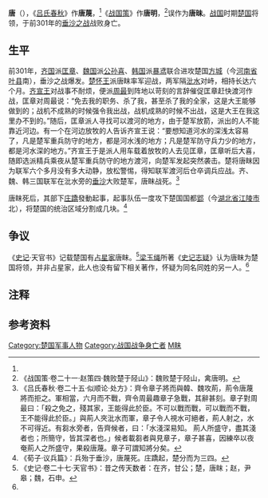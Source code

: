 {{Infobox 先秦人物
|名称=唐眜
|图像=
|图说=
|别称=唐蔑、唐明
|姓=
|氏=唐
|名=眜
|字=
|别名=
|别字=
|谥号=
|时代=战国
|国家=楚国
|身份=
|官位=
|爵位=
|出生日期=
|出生地点=
|逝世日期=前301年
|逝世地点=垂沙
|在位=
|父=
|母=
|正妻=
|妾=
|夫=
|子女=
|太子=
|都城=
|居所=
|墓葬=
|著作=
}}
'''唐{{ruby|眜|miè}}'''（{{Bd|？||前301年||T唐眜}}），《[[吕氏春秋|吕氏春秋]]》作'''唐蔑'''，<ref name="吕氏春秋"/>《[[战国策|战国策]]》作'''唐明'''，<ref>《战国策·卷二十一·赵策四·魏败楚于陉山》：魏败楚于陉山，禽唐明。</ref>误作为'''唐昧'''。{{NoteTag|梁玉绳所著《史记志疑》记载“眜”、“蔑”古通，各本讹作“昧”，见梁所著《史记质疑》第150页。<ref name="史记志疑">{{cite book|author=梁玉绳|coauthors= |title=《史记志疑》|year=1981年4月|publisher=中华书局|location= |isbn=978-7-101-05109-4}}</ref>}}[[战国|战国]]时期[[楚国|楚国]]将领，于前301年的[[垂沙之战|垂沙之战]]战败身亡。

== 生平 ==
前301年，[[齐国|齐国]]派[[匡章|匡章]]、[[魏国_(战国)|魏国]]派[[公孙喜|公孙喜]]、[[韩国_(战国)|韩国]]派[[暴鸢|暴鸢]]联合进攻楚国[[方城|方城]]（今[[河南省|河南省]][[叶县|叶县]]南），垂沙之战爆发。[[楚怀王|楚怀王]]派唐眜率军迎战，两军隔[[沘水|沘水]]对峙，相持长达六个月。[[齐宣王|齐宣王]]对战事不耐烦，便派[[周最|周最]]到阵地以苛刻的言辞催促匡章赶快渡河作战，匡章对周最说：“免去我的职务、杀了我，甚至杀了我的全家，这是大王能够做到的；战机不成熟的时候强令我出战，战机成熟的时候不出战，这是大王在我这里办不到的。”随后，匡章派人寻找可以渡河的地方，由于楚军放箭，派出的人不能靠近河边。有一个在河边放牧的人告诉齐宣王说：“要想知道河水的深浅太容易了，凡是楚军重兵防守的地方，都是河水浅的地方；凡是楚军防守兵力少的地方，都是河水深的地方。”齐宣王于是派人用车载着放牧的人去见匡章，匡章听后大喜，随即选派精兵乘夜从楚军重兵防守的地方渡河，向楚军发起突然袭击。楚将唐眜因为联军六个多月没有多大动静，放松警惕，得知联军渡河后仓卒调兵应战。齐、魏、韩三国联军在沘水旁的[[垂沙|垂沙]]大败楚军，唐眜战死。{{NoteTag|杨宽所著《战国史料编年辑证》考证垂沙之战秦国并没有参加，而是《史记》将秦国攻占楚国重丘一战与联军攻打楚国的垂沙之战混记作一战，他又引用考证陉山和垂沙是方城附近沘水旁的地名，见杨所著《战国史料编年辑证》第664页。<ref>{{cite book|author=杨宽|coauthors= |title=《战国史料编年辑证》|year=2001年11月|publisher=上海人民出版社 |location= |isbn=7208031851}}</ref>《商君书·弱民》垂沙作垂涉。}}<ref name="吕氏春秋">《吕氏春秋·卷二十五·似顺论·处方》：齊令章子將而與韓、魏攻荊，荊令唐蔑將而拒之。軍相當，六月而不戰，齊令周最趣章子急戰，其辭甚刻。章子對周最曰：「殺之免之，殘其家，王能得此於臣。不可以戰而戰，可以戰而不戰，王不能得此於臣。」與荊人夾沘水而軍，章子令人視水可絕者，荊人射之，水不可得近。有芻水旁者，告齊候者，曰：「水淺深易知。 荊人所盛守，盡其淺者也；所簡守，皆其深者也。」候者載芻者與見章子，章子甚喜，因練卒以夜奄荊人之所盛守，果殺唐蔑。章子可謂知將分矣。</ref>

唐眜死后，其部下[[庄蹻|庄蹻]]發動起事，起事队伍一度攻下楚国国都[[郢|郢]]（今[[湖北省|湖北省]][[江陵市|江陵市]]北），将楚国的统治区域分割成几块。<ref>《荀子·议兵篇》：兵殆于垂沙，唐蔑死。庄蹻起，楚分而为三四。</ref>

== 争议 ==
《[[史记|史记]]·天官书》记载楚国有[[占星家|占星家]]唐眜。<ref>《史记·卷二十七·天官书》：昔之传天数者：在齐，甘公；楚，唐眜；赵，尹皋；魏，石申。</ref>[[梁玉绳|梁玉绳]]所著《[[史记志疑|史记志疑]]》认为唐眜为楚国将领，并非占星家，此人也没有留下相关著作，怀疑为同名同姓的另一人。<ref name="史记志疑"/>

== 注释 ==
{{Reflist|group="註"|2}}

== 参考资料 ==
{{reflist|2}}

[[Category:楚国军事人物|Category:楚国军事人物]]
[[Category:战国战争身亡者|Category:战国战争身亡者]]
[[Category:唐姓|M眜]]